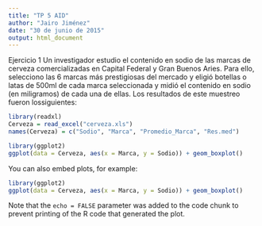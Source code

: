 ```yaml
---
title: "TP 5 AID"
author: "Jairo Jiménez"
date: "30 de junio de 2015"
output: html_document
---
```


Ejercicio 1
Un investigador estudio el contenido en sodio de las marcas de cerveza comercializadas en Capital Federal y Gran Buenos Aries. Para ello, selecciono las 6 marcas más prestigiosas del mercado y eligió botellas o latas de 500ml de cada marca seleccionada y midió el contenido en sodio (en miligramos) de cada una de ellas. Los resultados de este muestreo fueron lossiguientes:

```r
library(readxl)
Cerveza = read_excel("cerveza.xls")
names(Cerveza) = c("Sodio", "Marca", "Promedio_Marca", "Res.med")
```



```r
library(ggplot2)
ggplot(data = Cerveza, aes(x = Marca, y = Sodio)) + geom_boxplot()
```

You can also embed plots, for example:

```r
library(ggplot2)
ggplot(data = Cerveza, aes(x = Marca, y = Sodio)) + geom_boxplot()
```

Note that the `echo = FALSE` parameter was added to the code chunk to prevent printing of the R code that generated the plot.

